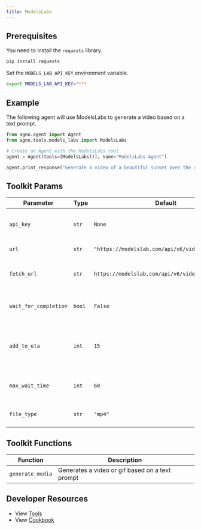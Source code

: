 ```yaml
---
title: ModelsLabs
---
```


## Prerequisites

You need to install the `requests` library.

```bash
pip install requests
```

Set the `MODELS_LAB_API_KEY` environment variable.

```bash
export MODELS_LAB_API_KEY=****
```

## Example

The following agent will use ModelsLabs to generate a video based on a text prompt.

```python cookbook/agent_concepts/tools/models_labs_tools.py
from agno.agent import Agent
from agno.tools.models_labs import ModelsLabs

# Create an Agent with the ModelsLabs tool
agent = Agent(tools=[ModelsLabs()], name="ModelsLabs Agent")

agent.print_response("Generate a video of a beautiful sunset over the ocean", markdown=True)
```

## Toolkit Params

| Parameter             | Type   | Default                                           | Description                                                                |
| --------------------- | ------ | ------------------------------------------------- | -------------------------------------------------------------------------- |
| `api_key`             | `str`  | `None`                                            | The ModelsLab API key for authentication                                   |
| `url`                 | `str`  | `"https://modelslab.com/api/v6/video/text2video"` | The API endpoint URL                                                       |
| `fetch_url`           | `str`  | `https://modelslab.com/api/v6/video/fetch`        | The URL to fetch the video status from                                     |
| `wait_for_completion` | `bool` | `False`                                           | Whether to wait for the video to be ready                                  |
| `add_to_eta`          | `int`  | `15`                                              | Time to add to the ETA to account for the time it takes to fetch the video |
| `max_wait_time`       | `int`  | `60`                                              | Maximum time to wait for the video to be ready                             |
| `file_type`           | `str`  | `"mp4"`                                           | The type of file to generate                                               |

## Toolkit Functions

| Function         | Description                                     |
| ---------------- | ----------------------------------------------- |
| `generate_media` | Generates a video or gif based on a text prompt |

## Developer Resources

- View [Tools](https://github.com/agno-agi/agno/blob/main/libs/agno/agno/tools/models_labs.py)
- View [Cookbook](https://github.com/agno-agi/agno/blob/main/cookbook/agent_concepts/tools/models_labs_tools.py)
